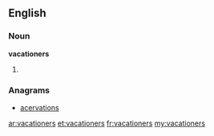 ==English==

===Noun===
'''vacationers'''

# {{plural of|[[vacationer]]}}

===Anagrams===
* [[acervations#English|acervations]]

[[ar:vacationers]]
[[et:vacationers]]
[[fr:vacationers]]
[[my:vacationers]]